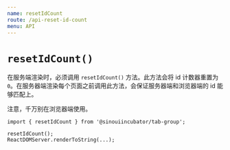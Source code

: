 ```yaml
---
name: resetIdCount
route: /api-reset-id-count
menu: API
---
```


# `resetIdCount()`

在服务端渲染时，必须调用 `resetIdCount()` 方法。此方法会将 id 计数器重置为 `0`。在服务器端渲染每个页面之前调用此方法，会保证服务器端和浏览器端的 id 能够匹配上。

注意，千万别在浏览器端使用。

```tsx
import { resetIdCount } from '@sinouiincubator/tab-group';

resetIdCount();
ReactDOMServer.renderToString(...);
```
